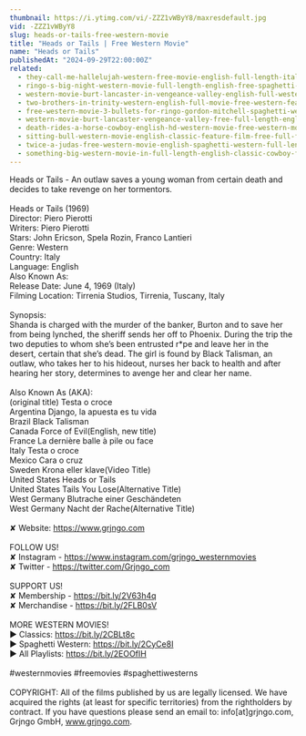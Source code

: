 ```yaml
---
thumbnail: https://i.ytimg.com/vi/-ZZZ1vWByY8/maxresdefault.jpg
vid: -ZZZ1vWByY8
slug: heads-or-tails-free-western-movie
title: "Heads or Tails | Free Western Movie"
name: "Heads or Tails"
publishedAt: "2024-09-29T22:00:00Z"
related:
  - they-call-me-hallelujah-western-free-movie-english-full-length-italian-western-feature-film
  - ringo-s-big-night-western-movie-full-length-english-free-spaghetti-western
  - western-movie-burt-lancaster-in-vengeance-valley-english-full-western-movie-free-classic-film
  - two-brothers-in-trinity-western-english-full-movie-free-western-feature-film-spaghetti-western
  - free-western-movie-3-bullets-for-ringo-gordon-mitchell-spaghetti-western-full-youtube-movie
  - western-movie-burt-lancaster-vengeance-valley-free-full-length-english-classic-cowboy-film
  - death-rides-a-horse-cowboy-english-hd-western-movie-free-western-movies
  - sitting-bull-western-movie-english-classic-feature-film-free-full-flick-free-western-movies
  - twice-a-judas-free-western-movie-english-spaghetti-western-full-length
  - something-big-western-movie-in-full-length-english-classic-cowboy-film-free-full-westerns
---
```


Heads or Tails - An outlaw saves a young woman from certain death and decides to take revenge on her tormentors.<br />
<br />
Heads or Tails (1969)<br />
Director: Piero Pierotti<br />
Writers: Piero Pierotti<br />
Stars: John Ericson, Spela Rozin, Franco Lantieri<br />
Genre: Western<br />
Country: Italy<br />
Language: English<br />
Also Known As: <br />
Release Date: June 4, 1969 (Italy)<br />
Filming Location: Tirrenia Studios, Tirrenia, Tuscany, Italy<br />
<br />
Synopsis:<br />
Shanda is charged with the murder of the banker, Burton and to save her from being lynched, the sheriff sends her off to Phoenix. During the trip the two deputies to whom she’s been entrusted r*pe and leave her in the desert, certain that she’s dead. The girl is found by Black Talisman, an outlaw, who takes her to his hideout, nurses her back to health and after hearing her story, determines to avenge her and clear her name.<br />
<br />
Also Known As (AKA):<br />
(original title) Testa o croce<br />
Argentina Django, la apuesta es tu vida<br />
Brazil Black Talisman<br />
Canada Force of Evil(English, new title)<br />
France La dernière balle à pile ou face<br />
Italy Testa o croce<br />
Mexico Cara o cruz<br />
Sweden Krona eller klave(Video Title)<br />
United States Heads or Tails<br />
United States Tails You Lose(Alternative Title)<br />
West Germany Blutrache einer Geschändeten<br />
West Germany Nacht der Rache(Alternative Title)<br />
<br />
✘ Website: https://www.grjngo.com<br />
<br />
FOLLOW US!<br />
✘ Instagram - https://www.instagram.com/grjngo_westernmovies<br />
✘ Twitter - https://twitter.com/Grjngo_com<br />
<br />
SUPPORT US!<br />
✘ Membership - https://bit.ly/2V63h4q<br />
✘ Merchandise - https://bit.ly/2FLB0sV<br />
<br />
MORE WESTERN MOVIES! <br />
► Classics: https://bit.ly/2CBLt8c <br />
► Spaghetti Western: https://bit.ly/2CyCe8I <br />
► All Playlists: https://bit.ly/2EOOfIH <br />
<br />
#westernmovies #freemovies #spaghettiwesterns<br />
<br />
COPYRIGHT: All of the films published by us are legally licensed. We have acquired the rights (at least for specific territories) from the rightholders by contract. If you have questions please send an email to: info[at]grjngo.com, Grjngo GmbH, www.grjngo.com.